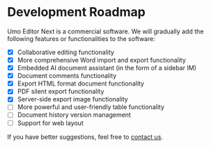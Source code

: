 
# Development Roadmap

Umo Editor Next is a commercial software. We will gradually add the following features or functionalities to the software:

- [x] Collaborative editing functionality
- [x] More comprehensive Word import and export functionality
- [x] Embedded AI document assistant (in the form of a sidebar IM)
- [x] Document comments functionality
- [x] Export HTML format document functionality
- [x] PDF silent export functionality
- [x] Server-side export image functionality
- [ ] More powerful and user-friendly table functionality
- [ ] Document history version management
- [ ] Support for web layout

If you have better suggestions, feel free to [contact us](../#contact-us).
